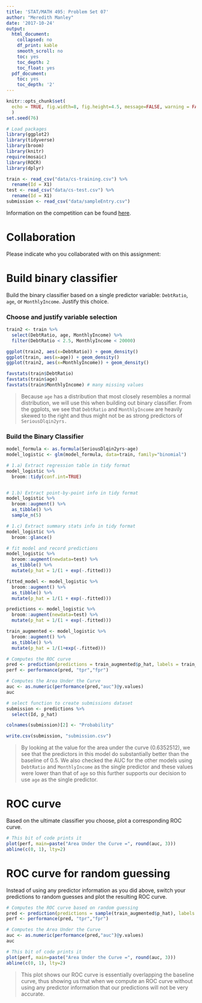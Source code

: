 ```yaml
---
title: 'STAT/MATH 495: Problem Set 07'
author: "Meredith Manley"
date: '2017-10-24'
output:
  html_document:
    collapsed: no
    df_print: kable
    smooth_scroll: no
    toc: yes
    toc_depth: 2
    toc_float: yes
  pdf_document:
    toc: yes
    toc_depth: '2'
---
```


```r
knitr::opts_chunk$set(
  echo = TRUE, fig.width=8, fig.height=4.5, message=FALSE, warning = FALSE
  )
set.seed(76)

# Load packages
library(ggplot2)
library(tidyverse)
library(broom)
library(knitr)
require(mosaic)
library(ROCR)
library(dplyr)

train <- read_csv("data/cs-training.csv") %>% 
  rename(Id = X1)
test <- read_csv("data/cs-test.csv") %>% 
  rename(Id = X1)
submission <- read_csv("data/sampleEntry.csv")
```

Information on the competition can be found [here](https://www.kaggle.com/c/GiveMeSomeCredit/data).



# Collaboration

Please indicate who you collaborated with on this assignment: 



# Build binary classifier

Build the binary classifier based on a single predictor variable: `DebtRatio`,
`age`, or `MonthlyIncome`. Justify this choice.

### Choose and justify variable selection
```r
train2 <- train %>%
  select(DebtRatio, age, MonthlyIncome) %>%
  filter(DebtRatio < 2.5, MonthlyIncome < 20000)

ggplot(train2, aes(x=DebtRatio)) + geom_density()
ggplot(train, aes(x=age)) + geom_density()
ggplot(train2, aes(x=MonthlyIncome)) + geom_density()

favstats(train$DebtRatio)
favstats(train$age)
favstats(train$MonthlyIncome) # many missing values
```

> Because `age` has a distribution that most closely resembles a normal distribution, we will use this when building out binary classifier. From the ggplots, we see that `DebtRatio` and `MonthlyIncome` are heavily skewed to the right and thus might not be as strong predictors of `SeriousDlqin2yrs.`


### Build the Binary Classifier
```r
model_formula <- as.formula(SeriousDlqin2yrs~age)
model_logistic <- glm(model_formula, data=train, family="binomial")

# 1.a) Extract regression table in tidy format
model_logistic %>% 
  broom::tidy(conf.int=TRUE)


# 1.b) Extract point-by-point info in tidy format
model_logistic %>% 
  broom::augment() %>% 
  as_tibble() %>% 
  sample_n(5)

# 1.c) Extract summary stats info in tidy format
model_logistic %>% 
  broom::glance()

# fit model and record predictions
model_logistic %>% 
  broom::augment(newdata=test) %>% 
  as_tibble() %>% 
  mutate(p_hat = 1/(1 + exp(-.fitted)))

fitted_model <- model_logistic %>% 
  broom::augment() %>% 
  as_tibble() %>% 
  mutate(p_hat = 1/(1 + exp(-.fitted)))

predictions <- model_logistic %>% 
  broom::augment(newdata=test) %>% 
  mutate(p_hat = 1/(1 + exp(-.fitted)))

train_augmented <- model_logistic %>% 
  broom::augment() %>% 
  as_tibble() %>% 
  mutate(p_hat = 1/(1+exp(-.fitted)))

# Computes the ROC curve
pred <- prediction(predictions = train_augmented$p_hat, labels = train_augmented$SeriousDlqin2yrs)
perf <- performance(pred, "tpr","fpr")

# Computes the Area Under the Curve
auc <- as.numeric(performance(pred,"auc")@y.values)
auc

# select function to create submissions dataset
submission <- predictions %>%
  select(Id, p_hat) 

colnames(submission)[2] <- "Probability"

write.csv(submission, "submission.csv")
```

> By looking at the value for the area under the curve (0.6352512), we see that the predictors in this model do substantially better than the baseline of 0.5. We also checked the AUC for the other models using `DebtRatio` and `MonthlyIncome` as the single predictor and these values were lower than that of `age` so this further supports our decision to use `age` as the single predictor.

# ROC curve

Based on the ultimate classifier you choose, plot a corresponding ROC curve.

```r
# This bit of code prints it
plot(perf, main=paste("Area Under the Curve =", round(auc, 3)))
abline(c(0, 1), lty=2)
```



# ROC curve for random guessing

Instead of using any predictor information as you did above, switch your
predictions to random guesses and plot the resulting ROC curve.

```r
# Computes the ROC curve based on random guessing
pred <- prediction(predictions = sample(train_augmented$p_hat), labels = train_augmented$SeriousDlqin2yrs)
perf <- performance(pred, "tpr","fpr")

# Computes the Area Under the Curve
auc <- as.numeric(performance(pred,"auc")@y.values)
auc

# This bit of code prints it
plot(perf, main=paste("Area Under the Curve =", round(auc, 3)))
abline(c(0, 1), lty=2)
```

> This plot shows our ROC curve is essentially overlapping the baseline curve, thus showing us that when we compute an ROC curve without using any predictor information that our predictions will not be very accurate.
